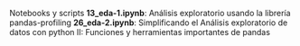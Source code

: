 Notebooks y scripts
**13_eda-1.ipynb**: Análisis exploratorio usando la librería pandas-profiling
**26_eda-2.ipynb**: Simplificando el Análisis exploratorio de datos con python II: Funciones y herramientas importantes de pandas
